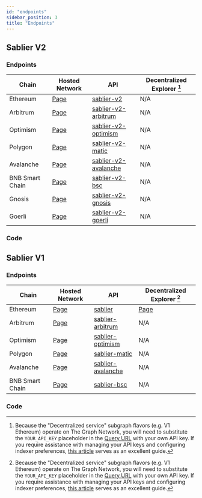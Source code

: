 ```yaml
---
id: "endpoints"
sidebar_position: 3
title: "Endpoints"
---
```



## Sablier V2

### Endpoints

| Chain           | Hosted Network                | API                                           | Decentralized Explorer [^1] |
| --------------- | ----------------------------- | --------------------------------------------- | --------------------------- |
| Ethereum        | [Page][v2-explorer-ethereum]  | [sablier-v2][v2-endpoint-ethereum]            | N/A                         |
| Arbitrum        | [Page][v2-explorer-arbitrum]  | [sablier-v2-arbitrum][v2-endpoint-arbitrum]   | N/A                         |
| Optimism        | [Page][v2-explorer-optimism]  | [sablier-v2-optimism][v2-endpoint-optimism]   | N/A                         |
| Polygon         | [Page][v2-explorer-polygon]   | [sablier-v2-matic][v2-endpoint-polygon]       | N/A                         |
| Avalanche       | [Page][v2-explorer-avalanche] | [sablier-v2-avalanche][v2-endpoint-avalanche] | N/A                         |
| BNB Smart Chain | [Page][v2-explorer-bsc]       | [sablier-v2-bsc][v2-endpoint-bsc]             | N/A                         |
| Gnosis          | [Page][v2-explorer-gnosis]    | [sablier-v2-gnosis][v2-endpoint-gnosis]       | N/A                         |
| Goerli          | [Page][v2-explorer-goerli]    | [sablier-v2-goerli][v2-endpoint-goerli]       | N/A                         |

[v2-endpoint-arbitrum]: https://api.thegraph.com/subgraphs/name/sablier-labs/sablier-v2-arbitrum
[v2-endpoint-avalanche]: https://api.thegraph.com/subgraphs/name/sablier-labs/sablier-v2-avalanche
[v2-endpoint-bsc]: https://api.thegraph.com/subgraphs/name/sablier-labs/sablier-v2-bsc
[v2-endpoint-ethereum]: https://api.thegraph.com/subgraphs/name/sablier-labs/sablier-v2
[v2-endpoint-optimism]: https://api.thegraph.com/subgraphs/name/sablier-labs/sablier-v2-optimism
[v2-endpoint-polygon]: https://api.thegraph.com/subgraphs/name/sablier-labs/sablier-v2-polygon
[v2-endpoint-gnosis]: https://api.thegraph.com/subgraphs/name/sablier-labs/sablier-v2-gnosis
[v2-endpoint-goerli]: https://api.thegraph.com/subgraphs/name/sablier-labs/sablier-v2-goerli
[v2-explorer-arbitrum]: https://thegraph.com/hosted-service/subgraph/sablier-labs/sablier-v2-arbitrum
[v2-explorer-avalanche]: https://thegraph.com/hosted-service/subgraph/sablier-labs/sablier-v2-avalanche
[v2-explorer-bsc]: https://thegraph.com/hosted-service/subgraph/sablier-labs/sablier-v2-bsc
[v2-explorer-ethereum]: https://thegraph.com/hosted-service/subgraph/sablier-labs/sablier-v2
[v2-explorer-optimism]: https://thegraph.com/hosted-service/subgraph/sablier-labs/sablier-v2-optimism
[v2-explorer-polygon]: https://thegraph.com/hosted-service/subgraph/sablier-labs/sablier-v2-polygon
[v2-explorer-gnosis]: https://thegraph.com/hosted-service/subgraph/sablier-labs/sablier-v2-gnosis
[v2-explorer-goerli]: https://thegraph.com/hosted-service/subgraph/sablier-labs/sablier-v2-goerli

### Code

<LinkPreview
  href="https://github.com/sablier-labs/v2-subgraphs"
  icon="github"
  subtitle="GitHub"
  title="Github - sablier-labs/v2-subgraphs: Sablier V2 Subgraphs"
/>

## Sablier V1

### Endpoints

| Chain           | Hosted Network              | API                                        | Decentralized Explorer [^1]       |
| --------------- | --------------------------- | ------------------------------------------ | --------------------------------- |
| Ethereum        | [Page][v1-hosted-ethereum]  | [sablier][v1-endpoint-ethereum]            | [Page][v1-decentralized-ethereum] |
| Arbitrum        | [Page][v1-hosted-arbitrum]  | [sablier-arbitrum][v1-endpoint-arbitrum]   | N/A                               |
| Optimism        | [Page][v1-hosted-optimism]  | [sablier-optimism][v1-endpoint-optimism]   | N/A                               |
| Polygon         | [Page][v1-hosted-polygon]   | [sablier-matic][v1-endpoint-polygon]       | N/A                               |
| Avalanche       | [Page][v1-hosted-avalanche] | [sablier-avalanche][v1-endpoint-avalanche] | N/A                               |
| BNB Smart Chain | [Page][v1-hosted-bsc]       | [sablier-bsc][v1-endpoint-bsc]             | N/A                               |

[v1-decentralized-ethereum]: https://thegraph.com/explorer/subgraph?id=A5XzhYZ4muyRegVTYmwWbCbKWvD4LTWqac43CEGTEGdK
[v1-endpoint-arbitrum]: https://api.thegraph.com/subgraphs/name/sablier-labs/sablier-arbitrum
[v1-endpoint-avalanche]: https://api.thegraph.com/subgraphs/name/sablier-labs/sablier-avalanche
[v1-endpoint-bsc]: https://api.thegraph.com/subgraphs/name/sablier-labs/sablier-bsc
[v1-endpoint-ethereum]: https://api.thegraph.com/subgraphs/name/sablier-labs/sablier
[v1-endpoint-optimism]: https://api.thegraph.com/subgraphs/name/sablier-labs/sablier-optimism
[v1-endpoint-polygon]: https://api.thegraph.com/subgraphs/name/sablier-labs/sablier-matic
[v1-hosted-arbitrum]: https://thegraph.com/hosted-service/subgraph/sablier-labs/sablier-arbitrum
[v1-hosted-avalanche]: https://thegraph.com/hosted-service/subgraph/sablier-labs/sablier-avalanche
[v1-hosted-bsc]: https://thegraph.com/hosted-service/subgraph/sablier-labs/sablier-bsc
[v1-hosted-ethereum]: https://thegraph.com/hosted-service/subgraph/sablier-labs/sablier
[v1-hosted-optimism]: https://thegraph.com/hosted-service/subgraph/sablier-labs/sablier-optimism
[v1-hosted-polygon]: https://thegraph.com/hosted-service/subgraph/sablier-labs/sablier-matic

### Code

<LinkPreview
  href="https://github.com/sablier-labs/v1-subgraph"
  icon="github"
  subtitle="GitHub"
  title="Github - sablier-labs/v1-subgraph: Sablier V1 Subgraph"
/>

[^1]:
    Because the "Decentralized service" subgraph flavors (e.g. V1 Ethereum) operate on The Graph Network, you will need
    to substitute the `YOUR_API_KEY` placeholder in the
    [Query URL](https://thegraph.com/docs/en/deploying/subgraph-studio-faqs/#6-how-do-i-find-query-urls-for-subgraphs-if-im-not-the-developer-of-the-subgraph-i-want-to-use)
    with your own API key. If you require assistance with managing your API keys and configuring indexer preferences,
    [this article](https://thegraph.com/docs/en/studio/managing-api-keys/) serves as an excellent guide.
